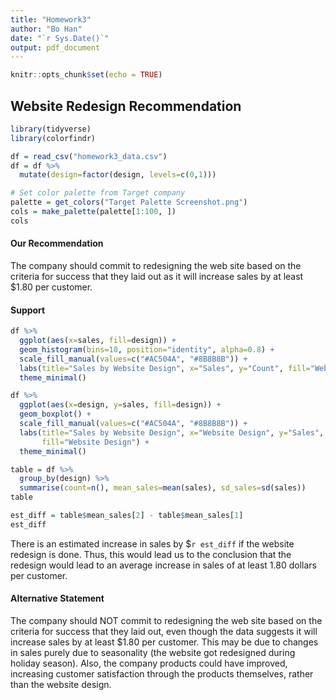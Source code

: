 ```yaml
---
title: "Homework3"
author: "Bo Han"
date: "`r Sys.Date()`"
output: pdf_document
---
```


```r
knitr::opts_chunk$set(echo = TRUE)
```

## Website Redesign Recommendation
```r
library(tidyverse)
library(colorfindr)

df = read_csv("homework3_data.csv")
df = df %>%
  mutate(design=factor(design, levels=c(0,1)))

# Set color palette from Target company
palette = get_colors("Target Palette Screenshot.png")
cols = make_palette(palette[1:100, ])
cols
```

#### Our Recommendation
The company should commit to redesigning the web site based on the criteria for success that they laid out as it will increase sales by at least $1.80 per customer.

#### Support
```r
df %>%
  ggplot(aes(x=sales, fill=design)) +
  geom_histogram(bins=10, position="identity", alpha=0.8) +
  scale_fill_manual(values=c("#AC504A", "#8B8B8B")) +
  labs(title="Sales by Website Design", x="Sales", y="Count", fill="Website Design")+
  theme_minimal()
```

```r
df %>%
  ggplot(aes(x=design, y=sales, fill=design)) +
  geom_boxplot() +
  scale_fill_manual(values=c("#AC504A", "#8B8B8B")) +
  labs(title="Sales by Website Design", x="Website Design", y="Sales",
       fill="Website Design") +
  theme_minimal()
```

```r
table = df %>%
  group_by(design) %>%
  summarise(count=n(), mean_sales=mean(sales), sd_sales=sd(sales))
table

est_diff = table$mean_sales[2] - table$mean_sales[1]
est_diff
```

There is an estimated increase in sales by $`r est_diff` if the website redesign is done. Thus, this would lead us to the conclusion that the redesign would lead to an average increase in sales of at least 1.80 dollars per customer.

#### Alternative Statement
The company should NOT commit to redesigning the web site based on the criteria for success that they laid out, even though the data suggests it will increase sales by at least $1.80 per customer. This may be due to changes in sales purely due to seasonality (the website got redesigned during holiday season). Also, the company products could have improved, increasing customer satisfaction through the products themselves, rather than the website design.

